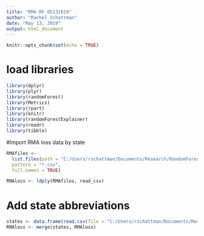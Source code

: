 ```yaml
---
title: "RMA RF 05132019"
author: "Rachel Schattman"
date: "May 13, 2019"
output: html_document
---
```


```r
knitr::opts_chunk$set(echo = TRUE)
```


# load libraries
```r
library(dplyr)
library(plyr)
library(randomForest)
library(Metrics)
library(rpart)
library(knitr)
library(randomForestExplainer)
library(readr)
library(tibble)
```


#Import RMA loss data by state
```r

RMAfiles <-
  list.files(path = "C:/Users/rschattman/Documents/Research/RandomForestRMA/data/RMA_loss_05132019/",
  pattern = "*.csv",
  full.names = TRUE)

RMAloss <- ldply(RMAfiles, read_csv)
```
# Add state abbreviations
``` r
states <- data.frame(read.csv(file = "C:/Users/rschattman/Documents/Research/RandomForestRMA/data/state_codes.csv"))
RMAloss <- merge(states, RMAloss)
```